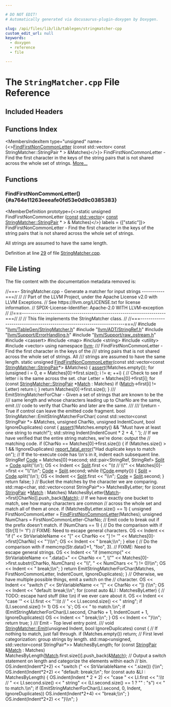 ```yaml
---

# DO NOT EDIT!
# Automatically generated via docusaurus-plugin-doxygen by Doxygen.

slug: /api/files/lib/lib/tablegen/stringmatcher-cpp
custom_edit_url: null
keywords:
  - doxygen
  - reference
  - file

---
```





# The `StringMatcher.cpp` File Reference

<DoxygenPage pluginConfig={pluginConfig}>



## Included Headers

<IncludesList>
<IncludesListItem
  filePath="llvm/TableGen/StringMatcher.h"
  permalink="/docs/api/files/include/include/llvm/include/llvm/tablegen/stringmatcher-h"
  isLocal="true" />
<IncludesListItem
  filePath="llvm/ADT/StringRef.h"
  permalink="/docs/api/files/include/include/llvm/include/llvm/adt/stringref-h"
  isLocal="true" />
<IncludesListItem
  filePath="llvm/Support/ErrorHandling.h"
  permalink="/docs/api/files/include/include/llvm/include/llvm/support/errorhandling-h"
  isLocal="true" />
<IncludesListItem
  filePath="llvm/Support/raw_ostream.h"
  permalink="/docs/api/files/include/include/llvm/include/llvm/support/raw-ostream-h"
  isLocal="true" />
<IncludesListItem
  filePath="cassert"
  permalink=""
  isLocal="false" />
<IncludesListItem
  filePath="map"
  permalink=""
  isLocal="false" />
<IncludesListItem
  filePath="string"
  permalink=""
  isLocal="false" />
<IncludesListItem
  filePath="utility"
  permalink=""
  isLocal="false" />
<IncludesListItem
  filePath="vector"
  permalink=""
  isLocal="false" />
</IncludesList>

## Functions Index

<MembersIndex>

<MembersIndexItem
  type="unsigned"
  name={<><a href="#a764e11263eeeafe0fd53e0d9c0385383">FindFirstNonCommonLetter</a> (const std::vector&lt; const StringMatcher::StringPair &#42; &gt; &amp;Matches)</>}>
FindFirstNonCommonLetter - Find the first character in the keys of the string pairs that is not shared across the whole set of strings. <a href="#a764e11263eeeafe0fd53e0d9c0385383">More...</a>
</MembersIndexItem>

</MembersIndex>


<SectionDefinition>

## Functions

### FindFirstNonCommonLetter() {#a764e11263eeeafe0fd53e0d9c0385383}

<MemberDefinition
  prototype={<>static unsigned FindFirstNonCommonLetter (<a href="/docs/api/files/lib/lib/target/lib/target/aarch64/aarch64promoteconstant-cpp/#a90f8350fecae261c25be85d38b451bff">const</a> <a href="/docs/api/files/lib/lib/target/lib/target/amdgpu/amdgpupromotealloca-cpp/#ac760e37eba1d852d0a28011a1a0ce05f">std::vector</a>&lt; <a href="/docs/api/files/lib/lib/target/lib/target/aarch64/aarch64promoteconstant-cpp/#a90f8350fecae261c25be85d38b451bff">const</a> <a href="/docs/api/classes/llvm/stringmatcher/#afdc3a5a29d174eab8c4aac8cd3d88563">StringMatcher::StringPair</a> &#42; &gt; &amp; Matches)</>}
  labels = {["static"]}>
FindFirstNonCommonLetter - Find the first character in the keys of the string pairs that is not shared across the whole set of strings.

All strings are assumed to have the same length.

Definition at line <a href="#l00029">29</a> of file <a href="/docs/api/files/lib/lib/tablegen/stringmatcher-cpp">StringMatcher.cpp</a>.
</MemberDefinition>

</SectionDefinition>

## File Listing

The file content with the documentation metadata removed is:

<ProgramListing>

<Link id="l00001" /><CodeLine lineNumber="1"><span class="doxyHighlightComment">//===- StringMatcher.cpp - Generate a matcher for input strings -----------===//</span></CodeLine>
<Link id="l00002" /><CodeLine lineNumber="2"><span class="doxyHighlightComment">//</span></CodeLine>
<Link id="l00003" /><CodeLine lineNumber="3"><span class="doxyHighlightComment">// Part of the LLVM Project, under the Apache License v2.0 with LLVM Exceptions.</span></CodeLine>
<Link id="l00004" /><CodeLine lineNumber="4"><span class="doxyHighlightComment">// See https://llvm.org/LICENSE.txt for license information.</span></CodeLine>
<Link id="l00005" /><CodeLine lineNumber="5"><span class="doxyHighlightComment">// SPDX-License-Identifier: Apache-2.0 WITH LLVM-exception</span></CodeLine>
<Link id="l00006" /><CodeLine lineNumber="6"><span class="doxyHighlightComment">//</span></CodeLine>
<Link id="l00007" /><CodeLine lineNumber="7"><span class="doxyHighlightComment">//===----------------------------------------------------------------------===//</span></CodeLine>
<Link id="l00008" /><CodeLine lineNumber="8"><span class="doxyHighlightComment">//</span></CodeLine>
<Link id="l00009" /><CodeLine lineNumber="9"><span class="doxyHighlightComment">// This file implements the StringMatcher class.</span></CodeLine>
<Link id="l00010" /><CodeLine lineNumber="10"><span class="doxyHighlightComment">//</span></CodeLine>
<Link id="l00011" /><CodeLine lineNumber="11"><span class="doxyHighlightComment">//===----------------------------------------------------------------------===//</span></CodeLine>
<Link id="l00012" /><CodeLine lineNumber="12"></CodeLine>
<Link id="l00013" /><CodeLine lineNumber="13"><span class="doxyHighlightPreprocessor">#include &quot;<a href="/docs/api/files/include/include/llvm/include/llvm/tablegen/stringmatcher-h">llvm/TableGen/StringMatcher.h</a>&quot;</span></CodeLine>
<Link id="l00014" /><CodeLine lineNumber="14"><span class="doxyHighlightPreprocessor">#include &quot;<a href="/docs/api/files/include/include/llvm/include/llvm/adt/stringref-h">llvm/ADT/StringRef.h</a>&quot;</span></CodeLine>
<Link id="l00015" /><CodeLine lineNumber="15"><span class="doxyHighlightPreprocessor">#include &quot;<a href="/docs/api/files/include/include/llvm/include/llvm/support/errorhandling-h">llvm/Support/ErrorHandling.h</a>&quot;</span></CodeLine>
<Link id="l00016" /><CodeLine lineNumber="16"><span class="doxyHighlightPreprocessor">#include &quot;<a href="/docs/api/files/include/include/llvm/include/llvm/support/raw-ostream-h">llvm/Support/raw&#95;ostream.h</a>&quot;</span></CodeLine>
<Link id="l00017" /><CodeLine lineNumber="17"><span class="doxyHighlightPreprocessor">#include &lt;cassert&gt;</span></CodeLine>
<Link id="l00018" /><CodeLine lineNumber="18"><span class="doxyHighlightPreprocessor">#include &lt;map&gt;</span></CodeLine>
<Link id="l00019" /><CodeLine lineNumber="19"><span class="doxyHighlightPreprocessor">#include &lt;string&gt;</span></CodeLine>
<Link id="l00020" /><CodeLine lineNumber="20"><span class="doxyHighlightPreprocessor">#include &lt;utility&gt;</span></CodeLine>
<Link id="l00021" /><CodeLine lineNumber="21"><span class="doxyHighlightPreprocessor">#include &lt;vector&gt;</span></CodeLine>
<Link id="l00022" /><CodeLine lineNumber="22"></CodeLine>
<Link id="l00023" /><CodeLine lineNumber="23"><span class="doxyHighlightKeyword">using namespace </span><span class="doxyHighlight"><a href="/docs/api/namespaces/llvm">llvm</a>;</span></CodeLine>
<Link id="l00024" /><CodeLine lineNumber="24"></CodeLine>
<Link id="l00025" /><CodeLine lineNumber="25"><span class="doxyHighlightComment">/// FindFirstNonCommonLetter - Find the first character in the keys of the</span></CodeLine>
<Link id="l00026" /><CodeLine lineNumber="26"><span class="doxyHighlightComment">/// string pairs that is not shared across the whole set of strings.  All</span></CodeLine>
<Link id="l00027" /><CodeLine lineNumber="27"><span class="doxyHighlightComment">/// strings are assumed to have the same length.</span></CodeLine>
<Link id="l00028" /><CodeLine lineNumber="28"><span class="doxyHighlightKeyword">static</span><span class="doxyHighlight"> </span><span class="doxyHighlightKeywordType">unsigned</span></CodeLine>
<Link id="l00029" /><CodeLine lineNumber="29" lineLink="#a764e11263eeeafe0fd53e0d9c0385383"><span class="doxyHighlight"><a href="#a764e11263eeeafe0fd53e0d9c0385383">FindFirstNonCommonLetter</a>(</span><span class="doxyHighlightKeyword">const</span><span class="doxyHighlight"> std::vector&lt;</span><span class="doxyHighlightKeyword">const</span></CodeLine>
<Link id="l00030" /><CodeLine lineNumber="30"><span class="doxyHighlight">                              <a href="/docs/api/classes/llvm/stringmatcher/#afdc3a5a29d174eab8c4aac8cd3d88563">StringMatcher::StringPair</a>&#42;&gt; &amp;Matches) &#123;</span></CodeLine>
<Link id="l00031" /><CodeLine lineNumber="31"><span class="doxyHighlight">  <a href="/docs/api/files/lib/lib/target/lib/target/amdgpu/silowercontrolflow-cpp/#a4868c5d81c5ccc98c47aeab6244346a0">assert</a>(!Matches.empty());</span></CodeLine>
<Link id="l00032" /><CodeLine lineNumber="32"><span class="doxyHighlight">  </span><span class="doxyHighlightKeywordFlow">for</span><span class="doxyHighlight"> (</span><span class="doxyHighlightKeywordType">unsigned</span><span class="doxyHighlight"> i = 0, e = Matches&#91;0&#93;-&gt;first.size(); i != e; ++i) &#123;</span></CodeLine>
<Link id="l00033" /><CodeLine lineNumber="33"><span class="doxyHighlight">    </span><span class="doxyHighlightComment">// Check to see if letter i is the same across the set.</span></CodeLine>
<Link id="l00034" /><CodeLine lineNumber="34"><span class="doxyHighlight">    </span><span class="doxyHighlightKeywordType">char</span><span class="doxyHighlight"> Letter = Matches&#91;0&#93;-&gt;first&#91;i&#93;;</span></CodeLine>
<Link id="l00035" /><CodeLine lineNumber="35"></CodeLine>
<Link id="l00036" /><CodeLine lineNumber="36"><span class="doxyHighlight">    </span><span class="doxyHighlightKeywordFlow">for</span><span class="doxyHighlight"> (</span><span class="doxyHighlightKeyword">const</span><span class="doxyHighlight"> <a href="/docs/api/classes/llvm/stringmatcher/#afdc3a5a29d174eab8c4aac8cd3d88563">StringMatcher::StringPair</a> &#42;<a href="/docs/api/namespaces/llvm/#a313a633eb3049b90e931206183e1251ea6da89265a9a8b0b28eb4946bb2ec0c6d">Match</a> : Matches)</span></CodeLine>
<Link id="l00037" /><CodeLine lineNumber="37"><span class="doxyHighlight">      </span><span class="doxyHighlightKeywordFlow">if</span><span class="doxyHighlight"> (<a href="/docs/api/namespaces/llvm/#a313a633eb3049b90e931206183e1251ea6da89265a9a8b0b28eb4946bb2ec0c6d">Match</a>-&gt;first&#91;i&#93; != Letter)</span></CodeLine>
<Link id="l00038" /><CodeLine lineNumber="38"><span class="doxyHighlight">        </span><span class="doxyHighlightKeywordFlow">return</span><span class="doxyHighlight"> i;</span></CodeLine>
<Link id="l00039" /><CodeLine lineNumber="39"><span class="doxyHighlight">  &#125;</span></CodeLine>
<Link id="l00040" /><CodeLine lineNumber="40"></CodeLine>
<Link id="l00041" /><CodeLine lineNumber="41"><span class="doxyHighlight">  </span><span class="doxyHighlightKeywordFlow">return</span><span class="doxyHighlight"> Matches&#91;0&#93;-&gt;first.size();</span></CodeLine>
<Link id="l00042" /><CodeLine lineNumber="42"><span class="doxyHighlight">&#125;</span></CodeLine>
<Link id="l00043" /><CodeLine lineNumber="43"></CodeLine>
<Link id="l00044" /><CodeLine lineNumber="44"><span class="doxyHighlightComment">/// EmitStringMatcherForChar - Given a set of strings that are known to be the</span></CodeLine>
<Link id="l00045" /><CodeLine lineNumber="45"><span class="doxyHighlightComment">/// same length and whose characters leading up to CharNo are the same, emit</span></CodeLine>
<Link id="l00046" /><CodeLine lineNumber="46"><span class="doxyHighlightComment">/// code to verify that CharNo and later are the same.</span></CodeLine>
<Link id="l00047" /><CodeLine lineNumber="47"><span class="doxyHighlightComment">///</span></CodeLine>
<Link id="l00048" /><CodeLine lineNumber="48"><span class="doxyHighlightComment">/// \\return - True if control can leave the emitted code fragment.</span></CodeLine>
<Link id="l00049" /><CodeLine lineNumber="49"><span class="doxyHighlightKeywordType">bool</span><span class="doxyHighlight"> StringMatcher::EmitStringMatcherForChar(</span></CodeLine>
<Link id="l00050" /><CodeLine lineNumber="50"><span class="doxyHighlight">    </span><span class="doxyHighlightKeyword">const</span><span class="doxyHighlight"> std::vector&lt;const StringPair &#42;&gt; &amp;Matches, </span><span class="doxyHighlightKeywordType">unsigned</span><span class="doxyHighlight"> CharNo,</span></CodeLine>
<Link id="l00051" /><CodeLine lineNumber="51"><span class="doxyHighlight">    </span><span class="doxyHighlightKeywordType">unsigned</span><span class="doxyHighlight"> IndentCount, </span><span class="doxyHighlightKeywordType">bool</span><span class="doxyHighlight"> IgnoreDuplicates)</span><span class="doxyHighlightKeyword"> const </span><span class="doxyHighlight">&#123;</span></CodeLine>
<Link id="l00052" /><CodeLine lineNumber="52"><span class="doxyHighlight">  <a href="/docs/api/files/lib/lib/target/lib/target/amdgpu/silowercontrolflow-cpp/#a4868c5d81c5ccc98c47aeab6244346a0">assert</a>(!Matches.empty() &amp;&amp; </span><span class="doxyHighlightStringLiteral">&quot;Must have at least one string to match!&quot;</span><span class="doxyHighlight">);</span></CodeLine>
<Link id="l00053" /><CodeLine lineNumber="53"><span class="doxyHighlight">  std::string Indent(IndentCount &#42; 2 + 4, </span><span class="doxyHighlightCharLiteral">&#39; &#39;</span><span class="doxyHighlight">);</span></CodeLine>
<Link id="l00054" /><CodeLine lineNumber="54"></CodeLine>
<Link id="l00055" /><CodeLine lineNumber="55"><span class="doxyHighlight">  </span><span class="doxyHighlightComment">// If we have verified that the entire string matches, we&#39;re done: output the</span></CodeLine>
<Link id="l00056" /><CodeLine lineNumber="56"><span class="doxyHighlight">  </span><span class="doxyHighlightComment">// matching code.</span></CodeLine>
<Link id="l00057" /><CodeLine lineNumber="57"><span class="doxyHighlight">  </span><span class="doxyHighlightKeywordFlow">if</span><span class="doxyHighlight"> (CharNo == Matches&#91;0&#93;-&gt;first.size()) &#123;</span></CodeLine>
<Link id="l00058" /><CodeLine lineNumber="58"><span class="doxyHighlight">    </span><span class="doxyHighlightKeywordFlow">if</span><span class="doxyHighlight"> (Matches.size() &gt; 1 &amp;&amp; !IgnoreDuplicates)</span></CodeLine>
<Link id="l00059" /><CodeLine lineNumber="59"><span class="doxyHighlight">      <a href="/docs/api/namespaces/llvm/#a7f2a3d4dcfee70225988aec53ff1e173">report&#95;fatal&#95;error</a>(</span><span class="doxyHighlightStringLiteral">&quot;Had duplicate keys to match on&quot;</span><span class="doxyHighlight">);</span></CodeLine>
<Link id="l00060" /><CodeLine lineNumber="60"></CodeLine>
<Link id="l00061" /><CodeLine lineNumber="61"><span class="doxyHighlight">    </span><span class="doxyHighlightComment">// If the to-execute code has \\n&#39;s in it, indent each subsequent line.</span></CodeLine>
<Link id="l00062" /><CodeLine lineNumber="62"><span class="doxyHighlight">    StringRef <a href="/docs/api/namespaces/llvm/rdf/#ad1b71d7576f4f5ed128dbc3e431f4474">Code</a> = Matches&#91;0&#93;-&gt;second;</span></CodeLine>
<Link id="l00063" /><CodeLine lineNumber="63"></CodeLine>
<Link id="l00064" /><CodeLine lineNumber="64"><span class="doxyHighlight">    std::pair&lt;StringRef, StringRef&gt; <a href="/docs/api/namespaces/llvm/logicalview/#a032987f23ff952c1def983c6bb120f00a8a9e64d86ed12ad40de129bc7f4683b2">Split</a> = <a href="/docs/api/namespaces/llvm/rdf/#ad1b71d7576f4f5ed128dbc3e431f4474">Code</a>.split(</span><span class="doxyHighlightCharLiteral">&#39;\\n&#39;</span><span class="doxyHighlight">);</span></CodeLine>
<Link id="l00065" /><CodeLine lineNumber="65"><span class="doxyHighlight">    OS &lt;&lt; Indent &lt;&lt; <a href="/docs/api/namespaces/llvm/logicalview/#a032987f23ff952c1def983c6bb120f00a8a9e64d86ed12ad40de129bc7f4683b2">Split</a>.first &lt;&lt; </span><span class="doxyHighlightStringLiteral">&quot;\\t // \\&quot;&quot;</span><span class="doxyHighlight"> &lt;&lt; Matches&#91;0&#93;-&gt;first &lt;&lt; </span><span class="doxyHighlightStringLiteral">&quot;\\&quot;\\n&quot;</span><span class="doxyHighlight">;</span></CodeLine>
<Link id="l00066" /><CodeLine lineNumber="66"></CodeLine>
<Link id="l00067" /><CodeLine lineNumber="67"><span class="doxyHighlight">    <a href="/docs/api/namespaces/llvm/rdf/#ad1b71d7576f4f5ed128dbc3e431f4474">Code</a> = <a href="/docs/api/namespaces/llvm/logicalview/#a032987f23ff952c1def983c6bb120f00a8a9e64d86ed12ad40de129bc7f4683b2">Split</a>.second;</span></CodeLine>
<Link id="l00068" /><CodeLine lineNumber="68"><span class="doxyHighlight">    </span><span class="doxyHighlightKeywordFlow">while</span><span class="doxyHighlight"> (!<a href="/docs/api/namespaces/llvm/rdf/#ad1b71d7576f4f5ed128dbc3e431f4474">Code</a>.empty()) &#123;</span></CodeLine>
<Link id="l00069" /><CodeLine lineNumber="69"><span class="doxyHighlight">      <a href="/docs/api/namespaces/llvm/logicalview/#a032987f23ff952c1def983c6bb120f00a8a9e64d86ed12ad40de129bc7f4683b2">Split</a> = <a href="/docs/api/namespaces/llvm/rdf/#ad1b71d7576f4f5ed128dbc3e431f4474">Code</a>.split(</span><span class="doxyHighlightCharLiteral">&#39;\\n&#39;</span><span class="doxyHighlight">);</span></CodeLine>
<Link id="l00070" /><CodeLine lineNumber="70"><span class="doxyHighlight">      OS &lt;&lt; Indent &lt;&lt; <a href="/docs/api/namespaces/llvm/logicalview/#a032987f23ff952c1def983c6bb120f00a8a9e64d86ed12ad40de129bc7f4683b2">Split</a>.first &lt;&lt; </span><span class="doxyHighlightStringLiteral">&quot;\\n&quot;</span><span class="doxyHighlight">;</span></CodeLine>
<Link id="l00071" /><CodeLine lineNumber="71"><span class="doxyHighlight">      <a href="/docs/api/namespaces/llvm/rdf/#ad1b71d7576f4f5ed128dbc3e431f4474">Code</a> = <a href="/docs/api/namespaces/llvm/logicalview/#a032987f23ff952c1def983c6bb120f00a8a9e64d86ed12ad40de129bc7f4683b2">Split</a>.second;</span></CodeLine>
<Link id="l00072" /><CodeLine lineNumber="72"><span class="doxyHighlight">    &#125;</span></CodeLine>
<Link id="l00073" /><CodeLine lineNumber="73"><span class="doxyHighlight">    </span><span class="doxyHighlightKeywordFlow">return</span><span class="doxyHighlight"> </span><span class="doxyHighlightKeyword">false</span><span class="doxyHighlight">;</span></CodeLine>
<Link id="l00074" /><CodeLine lineNumber="74"><span class="doxyHighlight">  &#125;</span></CodeLine>
<Link id="l00075" /><CodeLine lineNumber="75"></CodeLine>
<Link id="l00076" /><CodeLine lineNumber="76"><span class="doxyHighlight">  </span><span class="doxyHighlightComment">// Bucket the matches by the character we are comparing.</span></CodeLine>
<Link id="l00077" /><CodeLine lineNumber="77"><span class="doxyHighlight">  std::map&lt;char, std::vector&lt;const StringPair&#42;&gt;&gt; MatchesByLetter;</span></CodeLine>
<Link id="l00078" /><CodeLine lineNumber="78"></CodeLine>
<Link id="l00079" /><CodeLine lineNumber="79"><span class="doxyHighlight">  </span><span class="doxyHighlightKeywordFlow">for</span><span class="doxyHighlight"> (</span><span class="doxyHighlightKeyword">const</span><span class="doxyHighlight"> <a href="/docs/api/classes/llvm/stringmatcher/#afdc3a5a29d174eab8c4aac8cd3d88563">StringPair</a> &#42;<a href="/docs/api/namespaces/llvm/#a313a633eb3049b90e931206183e1251ea6da89265a9a8b0b28eb4946bb2ec0c6d">Match</a> : Matches)</span></CodeLine>
<Link id="l00080" /><CodeLine lineNumber="80"><span class="doxyHighlight">    MatchesByLetter&#91;<a href="/docs/api/namespaces/llvm/#a313a633eb3049b90e931206183e1251ea6da89265a9a8b0b28eb4946bb2ec0c6d">Match</a>-&gt;first&#91;CharNo&#93;&#93;.push&#95;back(<a href="/docs/api/namespaces/llvm/#a313a633eb3049b90e931206183e1251ea6da89265a9a8b0b28eb4946bb2ec0c6d">Match</a>);</span></CodeLine>
<Link id="l00081" /><CodeLine lineNumber="81"></CodeLine>
<Link id="l00082" /><CodeLine lineNumber="82"><span class="doxyHighlight">  </span><span class="doxyHighlightComment">// If we have exactly one bucket to match, see how many characters are common</span></CodeLine>
<Link id="l00083" /><CodeLine lineNumber="83"><span class="doxyHighlight">  </span><span class="doxyHighlightComment">// across the whole set and match all of them at once.</span></CodeLine>
<Link id="l00084" /><CodeLine lineNumber="84"><span class="doxyHighlight">  </span><span class="doxyHighlightKeywordFlow">if</span><span class="doxyHighlight"> (MatchesByLetter.size() == 1) &#123;</span></CodeLine>
<Link id="l00085" /><CodeLine lineNumber="85"><span class="doxyHighlight">    </span><span class="doxyHighlightKeywordType">unsigned</span><span class="doxyHighlight"> FirstNonCommonLetter = <a href="#a764e11263eeeafe0fd53e0d9c0385383">FindFirstNonCommonLetter</a>(Matches);</span></CodeLine>
<Link id="l00086" /><CodeLine lineNumber="86"><span class="doxyHighlight">    </span><span class="doxyHighlightKeywordType">unsigned</span><span class="doxyHighlight"> NumChars = FirstNonCommonLetter-CharNo;</span></CodeLine>
<Link id="l00087" /><CodeLine lineNumber="87"></CodeLine>
<Link id="l00088" /><CodeLine lineNumber="88"><span class="doxyHighlight">    </span><span class="doxyHighlightComment">// Emit code to break out if the prefix doesn&#39;t match.</span></CodeLine>
<Link id="l00089" /><CodeLine lineNumber="89"><span class="doxyHighlight">    </span><span class="doxyHighlightKeywordFlow">if</span><span class="doxyHighlight"> (NumChars == 1) &#123;</span></CodeLine>
<Link id="l00090" /><CodeLine lineNumber="90"><span class="doxyHighlight">      </span><span class="doxyHighlightComment">// Do the comparison with if (Str&#91;1&#93; != &#39;f&#39;)</span></CodeLine>
<Link id="l00091" /><CodeLine lineNumber="91"><span class="doxyHighlight">      </span><span class="doxyHighlightComment">// FIXME: Need to escape general characters.</span></CodeLine>
<Link id="l00092" /><CodeLine lineNumber="92"><span class="doxyHighlight">      OS &lt;&lt; Indent &lt;&lt; </span><span class="doxyHighlightStringLiteral">&quot;if (&quot;</span><span class="doxyHighlight"> &lt;&lt; StrVariableName &lt;&lt; </span><span class="doxyHighlightStringLiteral">&quot;&#91;&quot;</span><span class="doxyHighlight"> &lt;&lt; CharNo &lt;&lt; </span><span class="doxyHighlightStringLiteral">&quot;&#93; != &#39;&quot;</span></CodeLine>
<Link id="l00093" /><CodeLine lineNumber="93"><span class="doxyHighlight">      &lt;&lt; Matches&#91;0&#93;-&gt;first&#91;CharNo&#93; &lt;&lt; </span><span class="doxyHighlightStringLiteral">&quot;&#39;)\\n&quot;</span><span class="doxyHighlight">;</span></CodeLine>
<Link id="l00094" /><CodeLine lineNumber="94"><span class="doxyHighlight">      OS &lt;&lt; Indent &lt;&lt; </span><span class="doxyHighlightStringLiteral">&quot;  break;\\n&quot;</span><span class="doxyHighlight">;</span></CodeLine>
<Link id="l00095" /><CodeLine lineNumber="95"><span class="doxyHighlight">    &#125; </span><span class="doxyHighlightKeywordFlow">else</span><span class="doxyHighlight"> &#123;</span></CodeLine>
<Link id="l00096" /><CodeLine lineNumber="96"><span class="doxyHighlight">      </span><span class="doxyHighlightComment">// Do the comparison with if memcmp(Str.data()+1, &quot;foo&quot;, 3).</span></CodeLine>
<Link id="l00097" /><CodeLine lineNumber="97"><span class="doxyHighlight">      </span><span class="doxyHighlightComment">// FIXME: Need to escape general strings.</span></CodeLine>
<Link id="l00098" /><CodeLine lineNumber="98"><span class="doxyHighlight">      OS &lt;&lt; Indent &lt;&lt; </span><span class="doxyHighlightStringLiteral">&quot;if (memcmp(&quot;</span><span class="doxyHighlight"> &lt;&lt; StrVariableName &lt;&lt; </span><span class="doxyHighlightStringLiteral">&quot;.data()+&quot;</span><span class="doxyHighlight"> &lt;&lt; CharNo</span></CodeLine>
<Link id="l00099" /><CodeLine lineNumber="99"><span class="doxyHighlight">         &lt;&lt; </span><span class="doxyHighlightStringLiteral">&quot;, \\&quot;&quot;</span><span class="doxyHighlight"> &lt;&lt; Matches&#91;0&#93;-&gt;first.substr(CharNo, NumChars) &lt;&lt; </span><span class="doxyHighlightStringLiteral">&quot;\\&quot;, &quot;</span></CodeLine>
<Link id="l00100" /><CodeLine lineNumber="100"><span class="doxyHighlight">         &lt;&lt; NumChars &lt;&lt; </span><span class="doxyHighlightStringLiteral">&quot;) != 0)\\n&quot;</span><span class="doxyHighlight">;</span></CodeLine>
<Link id="l00101" /><CodeLine lineNumber="101"><span class="doxyHighlight">      OS &lt;&lt; Indent &lt;&lt; </span><span class="doxyHighlightStringLiteral">&quot;  break;\\n&quot;</span><span class="doxyHighlight">;</span></CodeLine>
<Link id="l00102" /><CodeLine lineNumber="102"><span class="doxyHighlight">    &#125;</span></CodeLine>
<Link id="l00103" /><CodeLine lineNumber="103"></CodeLine>
<Link id="l00104" /><CodeLine lineNumber="104"><span class="doxyHighlight">    </span><span class="doxyHighlightKeywordFlow">return</span><span class="doxyHighlight"> EmitStringMatcherForChar(Matches, FirstNonCommonLetter, IndentCount,</span></CodeLine>
<Link id="l00105" /><CodeLine lineNumber="105"><span class="doxyHighlight">                                    IgnoreDuplicates);</span></CodeLine>
<Link id="l00106" /><CodeLine lineNumber="106"><span class="doxyHighlight">  &#125;</span></CodeLine>
<Link id="l00107" /><CodeLine lineNumber="107"></CodeLine>
<Link id="l00108" /><CodeLine lineNumber="108"><span class="doxyHighlight">  </span><span class="doxyHighlightComment">// Otherwise, we have multiple possible things, emit a switch on the</span></CodeLine>
<Link id="l00109" /><CodeLine lineNumber="109"><span class="doxyHighlight">  </span><span class="doxyHighlightComment">// character.</span></CodeLine>
<Link id="l00110" /><CodeLine lineNumber="110"><span class="doxyHighlight">  OS &lt;&lt; Indent &lt;&lt; </span><span class="doxyHighlightStringLiteral">&quot;switch (&quot;</span><span class="doxyHighlight"> &lt;&lt; StrVariableName &lt;&lt; </span><span class="doxyHighlightStringLiteral">&quot;&#91;&quot;</span><span class="doxyHighlight"> &lt;&lt; CharNo &lt;&lt; </span><span class="doxyHighlightStringLiteral">&quot;&#93;) &#123;\\n&quot;</span><span class="doxyHighlight">;</span></CodeLine>
<Link id="l00111" /><CodeLine lineNumber="111"><span class="doxyHighlight">  OS &lt;&lt; Indent &lt;&lt; </span><span class="doxyHighlightStringLiteral">&quot;default: break;\\n&quot;</span><span class="doxyHighlight">;</span></CodeLine>
<Link id="l00112" /><CodeLine lineNumber="112"></CodeLine>
<Link id="l00113" /><CodeLine lineNumber="113"><span class="doxyHighlight">  </span><span class="doxyHighlightKeywordFlow">for</span><span class="doxyHighlight"> (</span><span class="doxyHighlightKeyword">const</span><span class="doxyHighlight"> </span><span class="doxyHighlightKeyword">auto</span><span class="doxyHighlight"> &amp;LI : MatchesByLetter) &#123;</span></CodeLine>
<Link id="l00114" /><CodeLine lineNumber="114"><span class="doxyHighlight">    </span><span class="doxyHighlightComment">// TODO: escape hard stuff (like \\n) if we ever care about it.</span></CodeLine>
<Link id="l00115" /><CodeLine lineNumber="115"><span class="doxyHighlight">    OS &lt;&lt; Indent &lt;&lt; </span><span class="doxyHighlightStringLiteral">&quot;case &#39;&quot;</span><span class="doxyHighlight"> &lt;&lt; LI.first &lt;&lt; </span><span class="doxyHighlightStringLiteral">&quot;&#39;:\\t // &quot;</span><span class="doxyHighlight"> &lt;&lt; LI.second.size()</span></CodeLine>
<Link id="l00116" /><CodeLine lineNumber="116"><span class="doxyHighlight">       &lt;&lt; </span><span class="doxyHighlightStringLiteral">&quot; string&quot;</span><span class="doxyHighlight">;</span></CodeLine>
<Link id="l00117" /><CodeLine lineNumber="117"><span class="doxyHighlight">    </span><span class="doxyHighlightKeywordFlow">if</span><span class="doxyHighlight"> (LI.second.size() != 1)</span></CodeLine>
<Link id="l00118" /><CodeLine lineNumber="118"><span class="doxyHighlight">      OS &lt;&lt; </span><span class="doxyHighlightCharLiteral">&#39;s&#39;</span><span class="doxyHighlight">;</span></CodeLine>
<Link id="l00119" /><CodeLine lineNumber="119"><span class="doxyHighlight">    OS &lt;&lt; </span><span class="doxyHighlightStringLiteral">&quot; to match.\\n&quot;</span><span class="doxyHighlight">;</span></CodeLine>
<Link id="l00120" /><CodeLine lineNumber="120"><span class="doxyHighlight">    </span><span class="doxyHighlightKeywordFlow">if</span><span class="doxyHighlight"> (EmitStringMatcherForChar(LI.second, CharNo + 1, IndentCount + 1,</span></CodeLine>
<Link id="l00121" /><CodeLine lineNumber="121"><span class="doxyHighlight">                                 IgnoreDuplicates))</span></CodeLine>
<Link id="l00122" /><CodeLine lineNumber="122"><span class="doxyHighlight">      OS &lt;&lt; Indent &lt;&lt; </span><span class="doxyHighlightStringLiteral">&quot;  break;\\n&quot;</span><span class="doxyHighlight">;</span></CodeLine>
<Link id="l00123" /><CodeLine lineNumber="123"><span class="doxyHighlight">  &#125;</span></CodeLine>
<Link id="l00124" /><CodeLine lineNumber="124"></CodeLine>
<Link id="l00125" /><CodeLine lineNumber="125"><span class="doxyHighlight">  OS &lt;&lt; Indent &lt;&lt; </span><span class="doxyHighlightStringLiteral">&quot;&#125;\\n&quot;</span><span class="doxyHighlight">;</span></CodeLine>
<Link id="l00126" /><CodeLine lineNumber="126"><span class="doxyHighlight">  </span><span class="doxyHighlightKeywordFlow">return</span><span class="doxyHighlight"> </span><span class="doxyHighlightKeyword">true</span><span class="doxyHighlight">;</span></CodeLine>
<Link id="l00127" /><CodeLine lineNumber="127"><span class="doxyHighlight">&#125;</span></CodeLine>
<Link id="l00128" /><CodeLine lineNumber="128"></CodeLine>
<Link id="l00129" /><CodeLine lineNumber="129"><span class="doxyHighlightComment">/// Emit - Top level entry point.</span></CodeLine>
<Link id="l00130" /><CodeLine lineNumber="130"><span class="doxyHighlightComment">///</span></CodeLine>
<Link id="l00131" /><CodeLine lineNumber="131" lineLink="/docs/api/classes/llvm/stringmatcher/#ab750770e04105a20be5de84dacb62a04"><span class="doxyHighlightKeywordType">void</span><span class="doxyHighlight"> <a href="/docs/api/classes/llvm/stringmatcher/#ab750770e04105a20be5de84dacb62a04">StringMatcher::Emit</a>(</span><span class="doxyHighlightKeywordType">unsigned</span><span class="doxyHighlight"> Indent, </span><span class="doxyHighlightKeywordType">bool</span><span class="doxyHighlight"> IgnoreDuplicates)</span><span class="doxyHighlightKeyword"> const </span><span class="doxyHighlight">&#123;</span></CodeLine>
<Link id="l00132" /><CodeLine lineNumber="132"><span class="doxyHighlight">  </span><span class="doxyHighlightComment">// If nothing to match, just fall through.</span></CodeLine>
<Link id="l00133" /><CodeLine lineNumber="133"><span class="doxyHighlight">  </span><span class="doxyHighlightKeywordFlow">if</span><span class="doxyHighlight"> (Matches.empty()) </span><span class="doxyHighlightKeywordFlow">return</span><span class="doxyHighlight">;</span></CodeLine>
<Link id="l00134" /><CodeLine lineNumber="134"></CodeLine>
<Link id="l00135" /><CodeLine lineNumber="135"><span class="doxyHighlight">  </span><span class="doxyHighlightComment">// First level categorization: group strings by length.</span></CodeLine>
<Link id="l00136" /><CodeLine lineNumber="136"><span class="doxyHighlight">  std::map&lt;unsigned, std::vector&lt;const StringPair&#42;&gt;&gt; MatchesByLength;</span></CodeLine>
<Link id="l00137" /><CodeLine lineNumber="137"></CodeLine>
<Link id="l00138" /><CodeLine lineNumber="138"><span class="doxyHighlight">  </span><span class="doxyHighlightKeywordFlow">for</span><span class="doxyHighlight"> (</span><span class="doxyHighlightKeyword">const</span><span class="doxyHighlight"> <a href="/docs/api/classes/llvm/stringmatcher/#afdc3a5a29d174eab8c4aac8cd3d88563">StringPair</a> &amp;<a href="/docs/api/namespaces/llvm/#a313a633eb3049b90e931206183e1251ea6da89265a9a8b0b28eb4946bb2ec0c6d">Match</a> : Matches)</span></CodeLine>
<Link id="l00139" /><CodeLine lineNumber="139"><span class="doxyHighlight">    MatchesByLength&#91;<a href="/docs/api/namespaces/llvm/#a313a633eb3049b90e931206183e1251ea6da89265a9a8b0b28eb4946bb2ec0c6d">Match</a>.first.size()&#93;.push&#95;back(&amp;<a href="/docs/api/namespaces/llvm/#a313a633eb3049b90e931206183e1251ea6da89265a9a8b0b28eb4946bb2ec0c6d">Match</a>);</span></CodeLine>
<Link id="l00140" /><CodeLine lineNumber="140"></CodeLine>
<Link id="l00141" /><CodeLine lineNumber="141"><span class="doxyHighlight">  </span><span class="doxyHighlightComment">// Output a switch statement on length and categorize the elements within each</span></CodeLine>
<Link id="l00142" /><CodeLine lineNumber="142"><span class="doxyHighlight">  </span><span class="doxyHighlightComment">// bin.</span></CodeLine>
<Link id="l00143" /><CodeLine lineNumber="143"><span class="doxyHighlight">  OS.indent(Indent&#42;2+2) &lt;&lt; </span><span class="doxyHighlightStringLiteral">&quot;switch (&quot;</span><span class="doxyHighlight"> &lt;&lt; StrVariableName &lt;&lt; </span><span class="doxyHighlightStringLiteral">&quot;.size()) &#123;\\n&quot;</span><span class="doxyHighlight">;</span></CodeLine>
<Link id="l00144" /><CodeLine lineNumber="144"><span class="doxyHighlight">  OS.indent(Indent&#42;2+2) &lt;&lt; </span><span class="doxyHighlightStringLiteral">&quot;default: break;\\n&quot;</span><span class="doxyHighlight">;</span></CodeLine>
<Link id="l00145" /><CodeLine lineNumber="145"></CodeLine>
<Link id="l00146" /><CodeLine lineNumber="146"><span class="doxyHighlight">  </span><span class="doxyHighlightKeywordFlow">for</span><span class="doxyHighlight"> (</span><span class="doxyHighlightKeyword">const</span><span class="doxyHighlight"> </span><span class="doxyHighlightKeyword">auto</span><span class="doxyHighlight"> &amp;LI : MatchesByLength) &#123;</span></CodeLine>
<Link id="l00147" /><CodeLine lineNumber="147"><span class="doxyHighlight">    OS.indent(Indent &#42; 2 + 2)</span></CodeLine>
<Link id="l00148" /><CodeLine lineNumber="148"><span class="doxyHighlight">        &lt;&lt; </span><span class="doxyHighlightStringLiteral">&quot;case &quot;</span><span class="doxyHighlight"> &lt;&lt; LI.first &lt;&lt; </span><span class="doxyHighlightStringLiteral">&quot;:\\t // &quot;</span><span class="doxyHighlight"> &lt;&lt; LI.second.size() &lt;&lt; </span><span class="doxyHighlightStringLiteral">&quot; string&quot;</span></CodeLine>
<Link id="l00149" /><CodeLine lineNumber="149"><span class="doxyHighlight">        &lt;&lt; (LI.second.size() == 1 ? </span><span class="doxyHighlightStringLiteral">&quot;&quot;</span><span class="doxyHighlight"> : </span><span class="doxyHighlightStringLiteral">&quot;s&quot;</span><span class="doxyHighlight">) &lt;&lt; </span><span class="doxyHighlightStringLiteral">&quot; to match.\\n&quot;</span><span class="doxyHighlight">;</span></CodeLine>
<Link id="l00150" /><CodeLine lineNumber="150"><span class="doxyHighlight">    </span><span class="doxyHighlightKeywordFlow">if</span><span class="doxyHighlight"> (EmitStringMatcherForChar(LI.second, 0, Indent, IgnoreDuplicates))</span></CodeLine>
<Link id="l00151" /><CodeLine lineNumber="151"><span class="doxyHighlight">      OS.indent(Indent&#42;2+4) &lt;&lt; </span><span class="doxyHighlightStringLiteral">&quot;break;\\n&quot;</span><span class="doxyHighlight">;</span></CodeLine>
<Link id="l00152" /><CodeLine lineNumber="152"><span class="doxyHighlight">  &#125;</span></CodeLine>
<Link id="l00153" /><CodeLine lineNumber="153"></CodeLine>
<Link id="l00154" /><CodeLine lineNumber="154"><span class="doxyHighlight">  OS.indent(Indent&#42;2+2) &lt;&lt; </span><span class="doxyHighlightStringLiteral">&quot;&#125;\\n&quot;</span><span class="doxyHighlight">;</span></CodeLine>
<Link id="l00155" /><CodeLine lineNumber="155"><span class="doxyHighlight">&#125;</span></CodeLine>

</ProgramListing>


</DoxygenPage>
